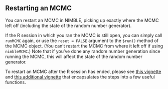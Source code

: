 
## Restarting an MCMC

You can restart an MCMC in NIMBLE, picking up exactly where the MCMC left off (including the state of the random number generator).

If the  R session in which you ran the MCMC is still open, you can simply call `runMCMC` again, or use the `reset = FALSE` argument to the `$run()` method of the MCMC object. (You can't restart the MCMC from where it left off if using `nimbleMCMC`.) Note that if you've done any random number generation since running the MCMC, this will affect the state of the random number generator.

To restart an MCMC after the R session has ended, please see [this vignette](https://danielturek.github.io/public/restartingMCMC/restartingMCMC.html) and [this additional vignette](https://danielturek.github.io/public/saveMCMCstate/saveMCMCstate.html) that encapsulates the steps into a few useful functions.

